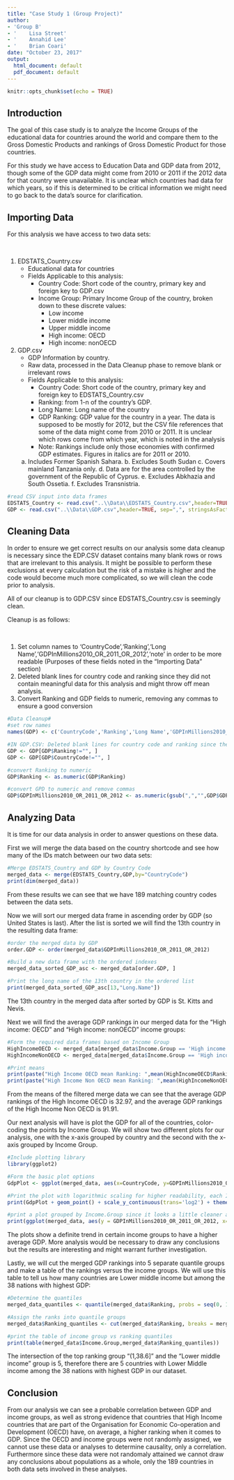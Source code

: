```yaml
---
title: "Case Study 1 (Group Project)"
author:
- 'Group B'
- '    Lisa Street'
- '    Annahid Lee'
- '    Brian Coari'
date: "October 23, 2017"
output:
  html_document: default
  pdf_document: default
---
```


```r
knitr::opts_chunk$set(echo = TRUE)
```

## Introduction

The goal of this case study is to analyze the Income Groups of the educational data for countries around the world and compare them to the Gross Domestic Products and rankings of Gross Domestic Product for those countries.

For this study we have access to Education Data and GDP data from 2012, though some of the GDP data might come from 2010 or 2011 if the 2012 data for that country were unavailable. It is unclear which countries had data for which years, so if this is determined to be critical information we might need to go back to the data's source for clarification.

## Importing Data

For this analysis we have access to two data sets:

&nbsp;

1. EDSTATS_Country.csv  
    + Educational data for countries  
    + Fields Applicable to this analysis:
        * Country Code: Short code of the country, primary key and foreign key to GDP.csv
        * Income Group: Primary Income Group of the country, broken down to these discrete values: 
            - Low income
            - Lower middle income
            - Upper middle income
            - High income: OECD
            - High income: nonOECD
1. GDP.csv	
    + GDP Information by country. 
    + Raw data, processed in the Data Cleanup phase to remove blank or irrelevant rows
    + Fields Applicable to this analysis:
        * Country Code: Short code of the country, primary key and foreign key to EDSTATS_Country.csv
        * Ranking:  from 1-n of the country's GDP. 
        * Long Name: Long name of the country
        * GDP Ranking: GDP value for the country in a year. The data is supposed to be mostly for 2012, but the CSV file references that some of the data might come from 2010 or 2011. It is unclear which rows come from which year, which is noted in the analysis
        * Note: Rankings include only those economies with confirmed GDP estimates. Figures in italics are for 2011 or 2010.
     a. Includes Former Spanish Sahara.  b. Excludes South Sudan  c. Covers mainland Tanzania only. d. Data are for the area 
     controlled by the government of the Republic of Cyprus.   e. Excludes Abkhazia and South Ossetia.  f. Excludes     Transnistria.


```r
#read CSV input into data frames
EDSTATS_Country <- read.csv("..\\Data\\EDSTATS_Country.csv",header=TRUE, sep=",", stringsAsFactors=FALSE)
GDP <- read.csv("..\\Data\\GDP.csv",header=TRUE, sep=",", stringsAsFactors=FALSE)
```

## Cleaning Data

In order to ensure we get correct results on our analysis some data cleanup is necessary since the EDP.CSV dataset contains many blank rows or rows that are irrelevant to this analysis. It might be possible to perform these exclusions at every calculation but the risk of a mistake is higher and the code would become much more complicated, so we will clean the code prior to analysis.

All of our cleanup is to GDP.CSV since EDSTATS_Country.csv is seemingly clean.

Cleanup is as follows:

&nbsp;

1. Set column names to 'CountryCode','Ranking','Long Name','GDPInMillions2010_OR_2011_OR_2012','note' in order to be more readable (Purposes of these fields noted in the "Importing Data" section)
2. Deleted blank lines for country code and ranking since they did not contain meaningful data for this analysis and might throw off mean analysis.
3. Convert Ranking and GDP fields to numeric, removing any commas to ensure a good conversion

```r
#Data Cleanup#
#set row names
names(GDP) <- c('CountryCode','Ranking','Long Name','GDPInMillions2010_OR_2011_OR_2012','note')

#IN GDP.CSV: Deleted blank lines for country code and ranking since they did not contain meaningful data for this analysis and might throw off mean analysis.
GDP <- GDP[GDP$Ranking!="", ]
GDP <- GDP[GDP$CountryCode!="", ]

#convert Ranking to numeric
GDP$Ranking <- as.numeric(GDP$Ranking)

#convert GPD to numeric and remove commas
GDP$GDPInMillions2010_OR_2011_OR_2012 <- as.numeric(gsub(",","",GDP$GDPInMillions2010_OR_2011_OR_2012)) 

```

## Analyzing Data

It is time for our data analysis in order to answer questions on these data. 

First we will merge the data based on the country shortcode and see how many of the IDs match between our two data sets:

```r
#Merge EDSTATS_Country and GDP by Country Code
merged_data <- merge(EDSTATS_Country,GDP,by="CountryCode")
print(dim(merged_data))
```

From these results we can see that we have 189 matching country codes between the data sets.

Now we will sort our merged data frame in ascending order by GDP (so United States is last). After the list is sorted we will find the 13th country in the resulting data frame:

```r
#order the merged data by GDP 
order.GDP <- order(merged_data$GDPInMillions2010_OR_2011_OR_2012)

#Build a new data frame with the ordered indexes
merged_data_sorted_GDP_asc <- merged_data[order.GDP, ]

#Print the long name of the 13th country in the ordered list 
print(merged_data_sorted_GDP_asc[13,"Long.Name"])
```

The 13th country in the merged data after sorted by GDP is St. Kitts and Nevis.

Next we will find the average GDP rankings in our merged data for the "High income: OECD" and "High income: nonOECD" income groups: 

```r
#Form the required data frames based on Income Group
HighIncomeOECD <- merged_data[merged_data$Income.Group == 'High income: OECD',] 
HighIncomeNonOECD <- merged_data[merged_data$Income.Group == 'High income: nonOECD',] 

#Print means
print(paste("High Income OECD mean Ranking: ",mean(HighIncomeOECD$Ranking)))
print(paste("High Income Non OECD mean Ranking: ",mean(HighIncomeNonOECD$Ranking)))
```

From the means of the filtered merge data we can see that the average GDP rankings of the High Income OECD is 32.97, and the average GDP rankings of the High Income Non OECD is 91.91.

Our next analysis will have is plot the GDP for all of the countries, color-coding the points by Income Group. We will show two different plots for our analysis, one with the x-axis grouped by country and the second with the x-axis grouped by Income Group.

```r
#Include plotting library
library(ggplot2)

#Form the basic plot options
GdpPlot <- ggplot(merged_data, aes(x=CountryCode, y=GDPInMillions2010_OR_2011_OR_2012, colour=Income.Group))

#Print the plot with logarithmic scaling for higher readability, each Income Group in a different color
print(GdpPlot + geom_point() + scale_y_continuous(trans='log2') + theme(axis.text.x = element_text(angle = 90, hjust = 1)))

#print a plot grouped by Income.Group since it looks a little cleaner and might provide insights that are easier to interpret
print(ggplot(merged_data, aes(y = GDPInMillions2010_OR_2011_OR_2012, x=Income.Group,fill=Income.Group)) + scale_y_log10()+ geom_point(pch = 21, size = 8, stat = "identity", position=position_jitter())+ scale_fill_manual(values = c("red", "orange", "green", "blue","brown"), na.value = "grey50" ) + theme(axis.text.x = element_text(angle = 45, hjust = 1)))
```

The plots show a definite trend in certain income groups to have a higher average GDP. More analysis would be necessary to draw any conclusions but the results are interesting and might warrant further investigation.

Lastly, we will cut the merged GDP rankings into 5 separate quantile groups and make a table of the rankings versus the income groups. We will use this table to tell us how many countries are Lower middle income but among the 38 nations with highest GDP:

```r
#Determine the quantiles
merged_data_quantiles <- quantile(merged_data$Ranking, probs = seq(0, 1, 0.2))

#Assign the ranks into quantile groups 
merged_data$Ranking_quantiles <- cut(merged_data$Ranking, breaks = merged_data_quantiles)

#print the table of income group vs ranking quantiles
print(table(merged_data$Income.Group,merged_data$Ranking_quantiles))
```

The intersection of the top ranking group "(1,38.6]" and the "Lower middle income" group is 5, therefore there are 5 countries with Lower Middle income among the 38 nations with highest GDP in our dataset.

## Conclusion

From our analysis we can see a probable correlation between GDP and income groups, as well as strong evidence that countries that High Income countries that are part of the Organisation for Economic Co-operation and Development (OECD) have, on average, a higher ranking when it comes to GDP.
Since the OECD and income groups were not randomly assigned, we cannot use these data or analyses to determine causality, only a correlation. Furthermore since these data were not randomaly attained we cannot draw any conclusions about populations as a whole, only the 189 countries in both data sets involved in these analyses.